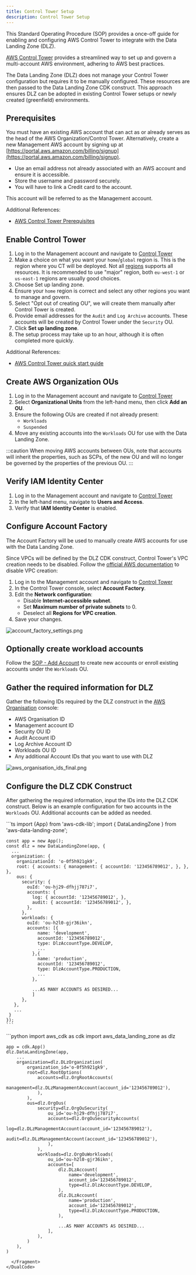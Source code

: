 ```yaml
---
title: Control Tower Setup
description: Control Tower Setup
---
```


This Standard Operating Procedure (SOP) provides a once-off guide for enabling and configuring AWS Control Tower to
integrate with the Data Landing Zone (DLZ).

[AWS Control Tower](https://docs.aws.amazon.com/controltower/latest/userguide/what-is-control-tower.html) provides
a streamlined way to set up and govern a multi-account AWS environment, adhering to AWS best practices.

The Data Landing Zone (DLZ) does not manage your Control Tower configuration but requires it to be manually configured.
These resources are then passed to the Data Landing Zone CDK construct. This approach ensures DLZ can be adopted in
existing Control Tower setups or newly created (greenfield) environments.

## Prerequisites

You must have an existing AWS account that can act as or already serves as the head of the AWS Organization/Control
Tower. Alternatively, create a new Management AWS account by signing up at
[https://portal.aws.amazon.com/billing/signup](https://portal.aws.amazon.com/billing/signup).
- Use an email address not already associated with an AWS account and ensure it is accessible.
- Store the username and password securely.
- You will have to link a Credit card to the account.

This account will be referred to as the Management account.

Additional References:
- [AWS Control Tower Prerequisites](https://docs.aws.amazon.com/controltower/latest/userguide/setting-up.html)

## Enable Control Tower

1. Log in to the Management account and navigate to [Control Tower](https://console.aws.amazon.com/controltower)
1. Make a choice on what you want your `home`/`global` region is. This is the region where you CT will be deployed.
Not all [regions](https://docs.aws.amazon.com/controltower/latest/userguide/region-how.html) supports all resources.
It is recommended to use "major" region, both `eu-west-1` or `us-east-1` regions are usually good choices.
1. Choose Set up landing zone.
1. Ensure your `home` region is correct and select any other regions you want to manage and govern.
1. Select "Opt out of creating OU", we will create them manually after Control Tower is created.
1. Provide email addresses for the `Audit` and `Log Archive` accounts. These accounts will be created by Control Tower
under the `Security` OU.
1. Click **Set up landing zone**.
1. The setup process may take up to an hour, although it is often completed more quickly.

Additional References:
- [AWS Control Tower quick start guide](https://docs.aws.amazon.com/controltower/latest/userguide/quick-start.html)


## Create AWS Organization OUs

1. Log in to the Management account and navigate to [Control Tower](https://console.aws.amazon.com/controltower)
2. Select **Organizational Units** from the left-hand menu, then click **Add an OU**.
3. Ensure the following OUs are created if not already present:
    - `Workloads`
    - `Suspended`
4. Move any existing accounts into the `Workloads` OU for use with the Data Landing Zone.

:::caution
When moving AWS accounts between OUs, note that accounts will inherit the properties, such as SCPs, of the new OU
and will no longer be governed by the properties of the previous OU.
:::

## Verify IAM Identity Center

1. Log in to the Management account and navigate to [Control Tower](https://console.aws.amazon.com/controltower)
2. In the left-hand menu, navigate to **Users and Access**.
3. Verify that **IAM Identity Center** is enabled.

## Configure Account Factory

The Account Factory will be used to manually create AWS accounts for use with the Data Landing Zone.

Since VPCs will be defined by the DLZ CDK construct, Control Tower's VPC creation needs to be disabled. Follow the
[official AWS documentation](https://docs.aws.amazon.com/controltower/latest/userguide/configure-without-vpc.html)
to disable VPC creation:

1. Log in to the Management account and navigate to [Control Tower](https://console.aws.amazon.com/controltower)
2. In the Control Tower console, select **Account Factory**.
3. Edit the **Network configuration**:
    - Disable **Internet-accessible subnet**.
    - Set **Maximum number of private subnets** to 0.
    - Deselect all **Regions for VPC creation**.
4. Save your changes.

![account_factory_settings.png](imgs/account_factory_settings.png)

## Optionally create workload accounts

Follow the [SOP - Add Account](add-account) to create new accounts or enroll existing accounts under the `Workloads` OU.

## Gather the required information for DLZ

Gather the following IDs required by the DLZ construct in the
[AWS Organisation](https://us-east-1.console.aws.amazon.com/organizations/v2/home/accounts) console:

- AWS Organisation ID
- Management account ID
- Security OU ID
- Audit Account ID
- Log Archive Account ID
- Workloads OU ID
- Any additional Account IDs that you want to use with DLZ

![aws_organisation_ids_final.png](imgs/aws_organisation_ids_final.png)

## Configure the DLZ CDK Construct

After gathering the required information, input the IDs into the DLZ CDK construct. Below is an example configuration
for two accounts in the `Workloads` OU. Additional accounts can be added as needed.

<DualCode>
  <Fragment slot="ts">
    ```ts
    import {App} from 'aws-cdk-lib';
    import { DataLandingZone } from 'aws-data-landing-zone';

    const app = new App();
    const dlz = new DataLandingZone(app, {
      ...
      organization: {
        organizationId: 'o-0f5h921gk9',
        root: { accounts: { management: { accountId: '123456789012', }, }, },
        ous: {
          security: {
            ouId: 'ou-hj29-dfhjj787i7',
            accounts: {
              log: { accountId: '123456789012', },
              audit: { accountId: '123456789012', },
            },
          },
          workloads: {
            ouId: 'ou-h2l0-gjr36ikn',
            accounts: [{
                name: 'development',
                accountId: '123456789012',
                type: DlzAccountType.DEVELOP,
                ...
              },{
                name: 'production',
                accountId: '123456789012',
                type: DlzAccountType.PRODUCTION,
                ...
              },

              ...AS MANY ACCOUNTS AS DESIRED...
              ]
          },
       },
       ...
     }
    });
    ```

  </Fragment>
  <Fragment slot="python">
    ```python
    import aws_cdk as cdk
    import aws_data_landing_zone as dlz

    app = cdk.App()
    dlz.DataLandingZone(app,
        ...
        organization=dlz.DLzOrganization(
            organization_id='o-0f5h921gk9',
            root=dlz.RootOptions(
                accounts=dlz.OrgRootAccounts(
                    management=dlz.DLzManagementAccount(account_id='123456789012'),
                ),
            ),
            ous=dlz.OrgOus(
                security=dlz.OrgOuSecurity(
                    ou_id='ou-hj29-dfhjj787i7',
                    accounts=dlz.OrgOuSecurityAccounts(
                        log=dlz.DLzManagementAccount(account_id='123456789012'),
                        audit=dlz.DLzManagementAccount(account_id='123456789012'),
                    ),
                ),
                workloads=dlz.OrgOuWorkloads(
                    ou_id='ou-h2l0-gjr36ikn',
                    accounts=[
                        dlz.DLzAccount(
                            name='development',
                            account_id='123456789012',
                            type=dlz.DlzAccountType.DEVELOP,
                        ),
                        dlz.DLzAccount(
                            name='production',
                            account_id='123456789012',
                            type=dlz.DlzAccountType.PRODUCTION,
                        ),

                        ...AS MANY ACCOUNTS AS DESIRED...
                    ],
                ),
            )
        ),
    )
````
  </Fragment>
</DualCode>






